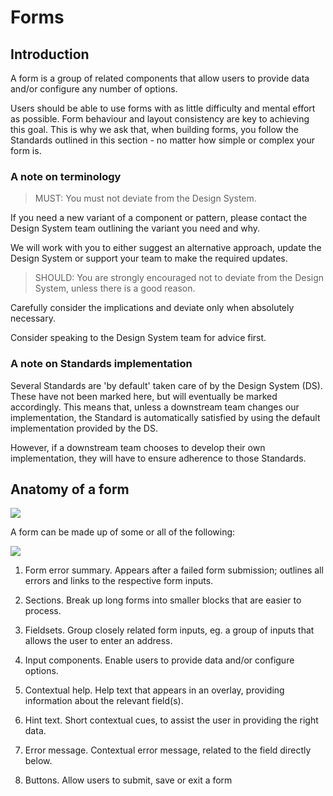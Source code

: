 
<Meta title="Forms/Introduction" />

# Forms

## Introduction
A form is a group of related components that allow users to provide data and/or configure any number of options.

Users should be able to use forms with as little difficulty and mental effort as possible. Form behaviour and layout consistency are key to achieving this goal. This is why we ask that, when building forms, you follow the Standards outlined in this section - no matter how simple or complex your form is.

### A note on terminology
> MUST: You must not deviate from the Design System.

If you need a new variant of a component or pattern, please contact the Design System team outlining the variant you need and why.

We will work with you to either suggest an alternative approach, update the Design System or support your team to make the required updates.

> SHOULD: You are strongly encouraged not to deviate from the Design System, unless there is a good reason.

Carefully consider the implications and deviate only when absolutely necessary.

Consider speaking to the Design System team for advice first.

### A note on Standards implementation
Several Standards are 'by default' taken care of by the Design System (DS). These have not been marked here, but will eventually be marked accordingly. This means that, unless a downstream team changes our implementation, the Standard is automatically satisfied by using the default implementation provided by the DS.

However, if a downstream team chooses to develop their own implementation, they will have to ensure adherence to those Standards.

## Anatomy of a form
<img src="/anatomy_of_a_form.svg" />

A form can be made up of some or all of the following:

<img src="/anatomy_of_a_form_2.svg" />

1. Form error summary. Appears after a failed form submission; outlines all errors and links to the respective form inputs.

2. Sections. Break up long forms into smaller blocks that are easier to process.

3. Fieldsets. Group closely related form inputs, eg. a group of inputs that allows the user to enter an address.

4. Input components. Enable users to provide data and/or configure options.

5. Contextual help. Help text that appears in an overlay, providing information about the relevant field(s).

6. Hint text. Short contextual cues, to assist the user in providing the right data.

7. Error message. Contextual error message, related to the field directly below.

8. Buttons. Allow users to submit, save or exit a form
